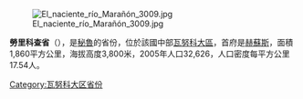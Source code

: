 [[Image:El_naciente_río_Marañón_3009.jpg|right]]

'''勞里科查省'''（{{lang-es|Provincia de Lauricocha}}），是[[秘魯|秘魯]]的省份，位於該國中部[[瓦努科大區|瓦努科大區]]，首府是[[赫蘇斯|赫蘇斯]]，面積1,860平方公里，海拔高度3,800米，2005年人口32,626，人口密度每平方公里17.54人。

{{coord|10|02|02|S|76|34|55|W|type:adm2nd_source:itwiki|display=title}}

{{秘魯省份|state=collapsed}}
{{秘鲁行政区划小作品}}
[[Category:瓦努科大区省份|Category:瓦努科大区省份]]